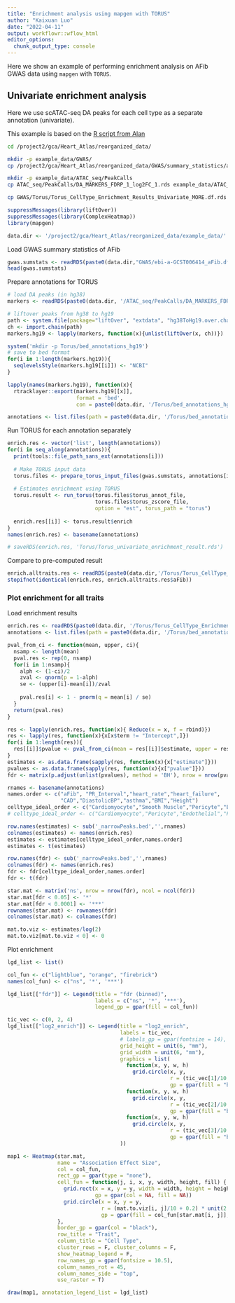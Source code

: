 ```yaml
---
title: "Enrichment analysis using mapgen with TORUS"
author: "Kaixuan Luo"
date: "2022-04-11"
output: workflowr::wflow_html
editor_options:
  chunk_output_type: console
---
```


Here we show an example of performing enrichment analysis on AFib GWAS data using `mapgen` with `TORUS`. 

## Univariate enrichment analysis

Here we use scATAC-seq DA peaks for each cell type as a separate annotation (univariate).

This example is based on the [R script from Alan](https://github.com/xinhe-lab/heart_atlas/blob/master/R/torus_enrichment.R)

```bash
cd /project2/gca/Heart_Atlas/reorganized_data/

mkdir -p example_data/GWAS/
cp /project2/gca/Heart_Atlas/reorganized_data/GWAS/summary_statistics/aFib/ebi-a-GCST006414_aFib.df.rds example_data/GWAS/ebi-a-GCST006414_aFib.df.rds

mkdir -p example_data/ATAC_seq/PeakCalls
cp ATAC_seq/PeakCalls/DA_MARKERS_FDRP_1_log2FC_1.rds example_data/ATAC_seq/PeakCalls/DA_MARKERS_FDRP_1_log2FC_1.rds

cp GWAS/Torus/Torus_CellType_Enrichment_Results_Univariate_MORE.df.rds example_data/Torus/Torus_CellType_Enrichment_Results_Univariate_MORE.df.rds
```

```r
suppressMessages(library(liftOver))
suppressMessages(library(ComplexHeatmap))
library(mapgen)
```

```r
data.dir <- '/project2/gca/Heart_Atlas/reorganized_data/example_data/'
```

Load GWAS summary statistics of AFib
```r
gwas.sumstats <- readRDS(paste0(data.dir,"GWAS/ebi-a-GCST006414_aFib.df.rds"))
head(gwas.sumstats)
```

Prepare annotations for TORUS
```r
# load DA peaks (in hg38)
markers <- readRDS(paste0(data.dir, '/ATAC_seq/PeakCalls/DA_MARKERS_FDRP_1_log2FC_1.rds'))

# liftover peaks from hg38 to hg19
path <- system.file(package="liftOver", "extdata", "hg38ToHg19.over.chain")
ch <- import.chain(path)
markers.hg19 <- lapply(markers, function(x){unlist(liftOver(x, ch))})

system('mkdir -p Torus/bed_annotations_hg19')
# save to bed format
for(i in 1:length(markers.hg19)){
  seqlevelsStyle(markers.hg19[[i]]) <- "NCBI"
}

lapply(names(markers.hg19), function(x){
  rtracklayer::export(markers.hg19[[x]], 
                      format = 'bed', 
                      con = paste0(data.dir, '/Torus/bed_annotations_hg19/', x,'_narrowPeaks.bed'))})

annotations <- list.files(path = paste0(data.dir, '/Torus/bed_annotations_hg19'), pattern = '*.bed', full.names = T)

```

Run TORUS for each annotation separately
```r
enrich.res <- vector('list', length(annotations))
for(i in seq_along(annotations)){
  print(tools::file_path_sans_ext(annotations[i]))
  
  # Make TORUS input data
  torus.files <- prepare_torus_input_files(gwas.sumstats, annotations[i])
  
  # Estimates enrichment using TORUS
  torus.result <- run_torus(torus.files$torus_annot_file,
                            torus.files$torus_zscore_file, 
                            option = "est", torus_path = "torus") 
  
  enrich.res[[i]] <- torus.result$enrich
}
names(enrich.res) <- basename(annotations)

# saveRDS(enrich.res, 'Torus/Torus_univariate_enrichment_result.rds')
```


Compare to pre-computed result
```r
enrich.alltraits.res <- readRDS(paste0(data.dir,'/Torus/Torus_CellType_Enrichment_Results_Univariate_MORE.df.rds'))
stopifnot(identical(enrich.res, enrich.alltraits.res$aFib))
```


### Plot enrichment for all traits

Load enrichment results
```r

enrich.res <- readRDS(paste0(data.dir, '/Torus/Torus_CellType_Enrichment_Results_Univariate_MORE.df.rds'))
annotations <- list.files(path = paste0(data.dir, '/Torus/bed_annotations_hg19'), pattern = '*.bed', full.names = T)

pval_from_ci <- function(mean, upper, ci){
  nsamp <- length(mean)
  pval.res <- rep(0, nsamp)
  for(i in 1:nsamp){
    alph <- (1-ci)/2
    zval <- qnorm(p = 1-alph)
    se <- (upper[i]-mean[i])/zval
    
    pval.res[i] <- 1 - pnorm(q = mean[i] / se)   
  }
  return(pval.res)
}

res <- lapply(enrich.res, function(x){ Reduce(x = x, f = rbind)})
res <- lapply(res, function(x){x[x$term != "Intercept",]})
for(i in 1:length(res)){
  res[[i]]$pvalue <- pval_from_ci(mean = res[[i]]$estimate, upper = res[[i]]$high, ci = 0.95)
}
estimates <- as.data.frame(sapply(res, function(x){x["estimate"]}))
pvalues <- as.data.frame(sapply(res, function(x){x["pvalue"]}))
fdr <- matrix(p.adjust(unlist(pvalues), method = 'BH'), nrow = nrow(pvalues))

rnames <- basename(annotations)
names.order <- c("aFib", "PR_Interval","heart_rate","heart_failure",
                 "CAD","DiastolicBP","asthma","BMI","Height")
celltype_ideal_order <- c("Cardiomyocyte","Smooth Muscle","Pericyte","Endothelial","Fibroblast","Neuronal", "Lymphoid","Myeloid")
# celltype_ideal_order <- c("Cardiomyocyte","Pericyte","Endothelial","Fibroblast")

row.names(estimates) <- sub('_narrowPeaks.bed','',rnames)
colnames(estimates) <- names(enrich.res)
estimates <- estimates[celltype_ideal_order,names.order]
estimates <- t(estimates)

row.names(fdr) <- sub('_narrowPeaks.bed','',rnames)
colnames(fdr) <- names(enrich.res)
fdr <- fdr[celltype_ideal_order,names.order]
fdr <- t(fdr)

star.mat <- matrix('ns', nrow = nrow(fdr), ncol = ncol(fdr))
star.mat[fdr < 0.05] <- '*'
star.mat[fdr < 0.0001] <- '***'
rownames(star.mat) <- rownames(fdr)
colnames(star.mat) <- colnames(fdr)

mat.to.viz <- estimates/log(2)
mat.to.viz[mat.to.viz < 0] <- 0
```

Plot enrichment
```r

lgd_list <- list()

col_fun <- c("lightblue", "orange", "firebrick")
names(col_fun) <- c("ns", '*', '***')

lgd_list[["fdr"]] <- Legend(title = "fdr (binned)",
                            labels = c("ns", '*', '***'),
                            legend_gp = gpar(fill = col_fun))

tic_vec <- c(0, 2, 4)
lgd_list[["log2_enrich"]] <- Legend(title = "log2_enrich",
                                    labels = tic_vec,
                                    # labels_gp = gpar(fontsize = 14),
                                    grid_height = unit(6, "mm"),
                                    grid_width = unit(6, "mm"),
                                    graphics = list(
                                      function(x, y, w, h) 
                                        grid.circle(x, y, 
                                                    r = (tic_vec[1]/10 + 0.2) * unit(2.5, "mm"),
                                                    gp = gpar(fill = "black")),
                                      function(x, y, w, h) 
                                        grid.circle(x, y, 
                                                    r = (tic_vec[2]/10 + 0.2) * unit(2.5, "mm"),
                                                    gp = gpar(fill = "black")),
                                      function(x, y, w, h) 
                                        grid.circle(x, y, 
                                                    r = (tic_vec[3]/10 + 0.2) * unit(2.5, "mm"),
                                                    gp = gpar(fill = "black"))
                                    ))

map1 <- Heatmap(star.mat,
                name = "Association Effect Size",
                col = col_fun,
                rect_gp = gpar(type = "none"),
                cell_fun = function(j, i, x, y, width, height, fill) {
                  grid.rect(x = x, y = y, width = width, height = height, 
                            gp = gpar(col = NA, fill = NA))
                  grid.circle(x = x, y = y,
                              r = (mat.to.viz[i, j]/10 + 0.2) * unit(2.5, "mm"),
                              gp = gpar(fill = col_fun[star.mat[i, j]], col = NA))
                },
                border_gp = gpar(col = "black"),
                row_title = "Trait",
                column_title = "Cell Type",
                cluster_rows = F, cluster_columns = F,
                show_heatmap_legend = F,
                row_names_gp = gpar(fontsize = 10.5),
                column_names_rot = 45,
                column_names_side = "top", 
                use_raster = T)

draw(map1, annotation_legend_list = lgd_list)
```

